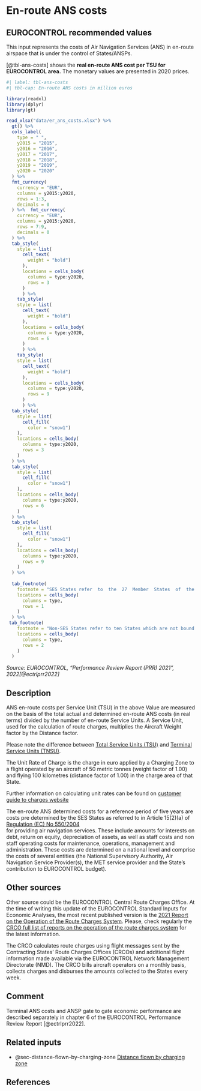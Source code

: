 # En-route ANS costs {#sec-en-route-ans-costs}

## EUROCONTROL recommended values

This input represents the costs of Air Navigation Services (ANS) in en-route 
airspace that is under the control of States/ANSPs.

[@tbl-ans-costs] shows the **real en-route ANS cost per TSU for EUROCONTROL area.** 
The monetary values are presented in 2020 prices.

```r
#| label: tbl-ans-costs
#| tbl-cap: En-route ANS costs in million euros

library(readxl)
library(dplyr)
library(gt)

read_xlsx("data/er_ans_costs.xlsx") %>% 
  gt() %>% 
  cols_label(
    type = " ",
    y2015 = "2015",
    y2016 = "2016",
    y2017 = "2017",
    y2018 = "2018",
    y2019 = "2019",
    y2020 = "2020"
  ) %>% 
  fmt_currency(
    currency = "EUR",
    columns = y2015:y2020,
    rows = 1:3,
    decimals = 0
  ) %>%  fmt_currency(
    currency = "EUR",
    columns = y2015:y2020,
    rows = 7:9,
    decimals = 0
  ) %>% 
  tab_style(
    style = list(
      cell_text(
        weight = "bold")
      ),
      locations = cells_body(
        columns = type:y2020,
        rows = 3
      )
      ) %>% 
    tab_style(
    style = list(
      cell_text(
        weight = "bold")
      ),
      locations = cells_body(
        columns = type:y2020,
        rows = 6
      )
      ) %>% 
    tab_style(
    style = list(
      cell_text(
        weight = "bold")
      ),
      locations = cells_body(
        columns = type:y2020,
        rows = 9
      )
      ) %>% 
  tab_style(
    style = list(
      cell_fill(
        color = "snow1")
    ),
    locations = cells_body(
      columns = type:y2020,
      rows = 3
    )
  ) %>% 
  tab_style(
    style = list(
      cell_fill(
        color = "snow1")
    ),
    locations = cells_body(
      columns = type:y2020,
      rows = 6
    )
  ) %>% 
  tab_style(
    style = list(
      cell_fill(
        color = "snow1")
    ),
    locations = cells_body(
      columns = type:y2020,
      rows = 9
    )
  ) %>% 
  
  tab_footnote(
    footnote = "SES States refer  to  the  27  Member  States  of  the European  Union  (EU),  plus  Switzerland and Norway",
    locations = cells_body(
      columns = type,
      rows = 1
    )
  ) %>% 
 tab_footnote(
    footnote = "Non‐SES States refer to ten States which are not bound by SES regulations but which were part of the EUROCONTROL Multilateral Route Charges System in 2020   (i.e. Albania, Armenia, Bosnia‐Herzegovina, Georgia, Moldova, North Macedonia, Serbia, Montenegro, United Kingdom and Türkiye)",
    locations = cells_body(
      columns = type,
      rows = 2
    )
  ) 
```
*Source: EUROCONTROL, "Performance Review Report (PRR) 2021", 2022[@ectrlprr2022]*

## Description

ANS en-route costs per Service Unit (TSU) in the above Value are measured on the
basis of the total actual and determined en-route ANS costs (in real terms) 
divided by the number of en-route Service Units. A Service Unit, used for the 
calculation of route charges, multiplies the Aircraft Weight factor by the 
Distance factor.

:::{.callout-note}
Please note the difference between [Total Service Units (TSU)](https://ansperformance.eu/acronym/su/) and [Terminal Service Units (TNSU)](https://ansperformance.eu/acronym/tnsu/).
:::

:::{.callout-note}
The Unit Rate of Charge is the charge in euro applied by a Charging Zone to a 
flight operated by an aircraft of 50 metric tonnes (weight factor of 1.00) and 
flying 100 kilometres (distance factor of 1.00) in the charge area of that State.  

Further information on calculating unit rates can be found on [customer guide to charges website](https://www.eurocontrol.int/publication/customer-guide-route-charges)
:::

The en-route ANS determined costs for a reference period of five years are costs 
pre determined by the SES States as referred to in Article 15(2)(a) of [Regulation
(EC) No 550/2004](http://eur lex.europa.eu/LexUriServ/LexUriServ.do?uri=CONSLEG:2004R0550:20091204:EN:PDF)  
for providing air navigation services. These include amounts 
for interests on debt, return on equity, depreciation of assets, as well as staff 
costs and non staff operating costs for maintenance, operations, management and
administration. These costs are determined on a national level and comprise the 
costs of several entities (the National Supervisory Authority, Air Navigation 
Service Provider(s), the MET service provider and the State’s contribution to EUROCONTROL budget). 

## Other sources

Other source could be the EUROCONTROL Central Route Charges Office. At the time
of writing this update of the EUROCONTROL Standard Inputs for Economic Analyses,
the most recent published version is the [2021 Report on the Operation of the
Route Charges System](https://www.eurocontrol.int/publication/report-operation-route-charges-system-2021).
Please, check regularly the [CRCO full list of reports on the operation of the route charges system](https://www.eurocontrol.int/library/search?f%5B0%5D=activity%3A768&f%5B1%5D=topic%3A1159&f%5B2%5D=activity%3A768&f%5B3%5D=topic%3A1159) 
for the latest information.

The CRCO calculates route charges using flight messages sent by the Contracting 
States’ Route Charges Offices (CRCOs) and additional flight information made 
available via the EUROCONTROL Network Management Directorate (NMD). The CRCO bills 
aircraft operators on a monthly basis, collects charges and disburses the amounts
collected to the States every week. 

## Comment

Terminal ANS costs and ANSP gate to gate economic performance are described 
separately in chapter 6 of the EUROCONTROL Performance Review Report [@ectrlprr2022].

## Related inputs

* @sec-distance-flown-by-charging-zone [Distance flown by charging zone](#sec-distance-flown-by-charging-zone)

## References

